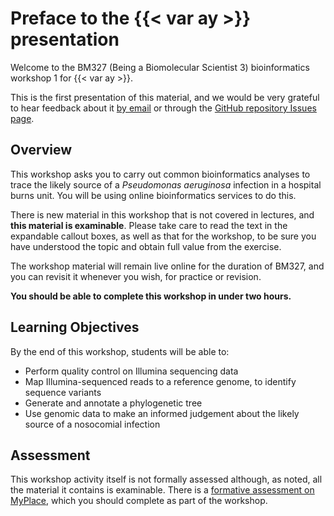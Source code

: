 # Preface to the {{< var ay >}} presentation

Welcome to the BM327 (Being a Biomolecular Scientist 3) bioinformatics workshop 1 for {{< var ay >}}.

This is the first presentation of this material, and we would be very grateful to hear feedback about it [by email](mailto:{{< var admin.email >}}) or through the [GitHub repository Issues page]({{< var github.issues >}}).

## Overview

This workshop asks you to carry out common bioinformatics analyses to trace the likely source of a _Pseudomonas aeruginosa_ infection in a hospital burns unit.
You will be using online bioinformatics services to do this.

::: { .callout-warning title="Important Note"}
There is new material in this workshop that is not covered in lectures, and **this material is examinable**. Please take care to read the text in the expandable callout boxes, as well as that for the workshop, to be sure you have understood the topic and obtain full value from the exercise.

The workshop material will remain live online for the duration of BM327, and you can revisit it whenever you wish, for practice or revision.
:::

**You should be able to complete this workshop in under two hours.**

## Learning Objectives

By the end of this workshop, students will be able to:

- Perform quality control on Illumina sequencing data
- Map Illumina-sequenced reads to a reference genome, to identify sequence variants
- Generate and annotate a phylogenetic tree
- Use genomic data to make an informed judgement about the likely source of a nosocomial infection

## Assessment

This workshop activity itself is not formally assessed although, as noted, all the material it contains is examinable. There is a [formative assessment on MyPlace]({{< var myplace.quiz >}}), which you should complete as part of the workshop.
